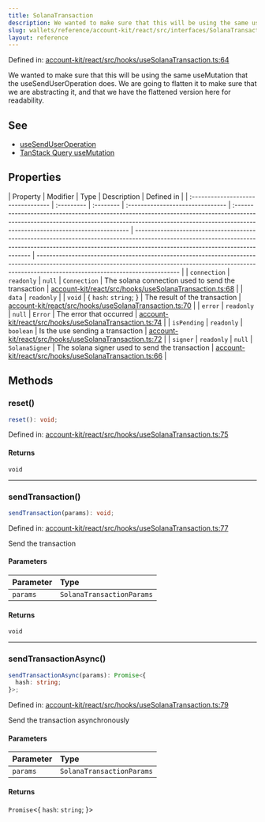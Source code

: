 ```yaml
---
title: SolanaTransaction
description: We wanted to make sure that this will be using the same useMutation that the useSendUserOperation does. We are going to flatten it to make sure that we are abstracting it, and that we have the flattened version here for readability.
slug: wallets/reference/account-kit/react/src/interfaces/SolanaTransaction
layout: reference
---
```


Defined in: [account-kit/react/src/hooks/useSolanaTransaction.ts:64](https://github.com/alchemyplatform/aa-sdk/blob/49e74eee8606f480b200b4612d00d950da8a8742/account-kit/react/src/hooks/useSolanaTransaction.ts#L64)

We wanted to make sure that this will be using the same useMutation that the
useSendUserOperation does.
We are going to flatten it to make sure that we are abstracting it, and that we have
the flattened version here for readability.

## See

- [useSendUserOperation](../functions/useSendUserOperation.mdx)
- [TanStack Query useMutation](https://tanstack.com/query/v5/docs/framework/react/reference/useMutation)

## Properties

| Property                           | Modifier   | Type      | Description                      | Defined in                                                                                                                                                                                                |
| :--------------------------------- | :--------- | :-------- | :------------------------------- | :-------------------------------------------------------------------------------------------------------------------------------------------------------------------------------------------------------- | --------------------------------------------------------------------------------------------------------------------------------------------------------------------------------------------------------- | --------------------------------------------------------------------------------------------------------------------------------------------------------------------------------------------------------- |
| <a id="connection" /> `connection` | `readonly` | `null`    | `Connection`                     | The solana connection used to send the transaction                                                                                                                                                        | [account-kit/react/src/hooks/useSolanaTransaction.ts:68](https://github.com/alchemyplatform/aa-sdk/blob/49e74eee8606f480b200b4612d00d950da8a8742/account-kit/react/src/hooks/useSolanaTransaction.ts#L68) |
| <a id="data" /> `data`             | `readonly` |           | `void`                           | \{ `hash`: `string`; }                                                                                                                                                                                    | The result of the transaction                                                                                                                                                                             | [account-kit/react/src/hooks/useSolanaTransaction.ts:70](https://github.com/alchemyplatform/aa-sdk/blob/49e74eee8606f480b200b4612d00d950da8a8742/account-kit/react/src/hooks/useSolanaTransaction.ts#L70) |
| <a id="error" /> `error`           | `readonly` | `null`    | `Error`                          | The error that occurred                                                                                                                                                                                   | [account-kit/react/src/hooks/useSolanaTransaction.ts:74](https://github.com/alchemyplatform/aa-sdk/blob/49e74eee8606f480b200b4612d00d950da8a8742/account-kit/react/src/hooks/useSolanaTransaction.ts#L74) |
| <a id="ispending" /> `isPending`   | `readonly` | `boolean` | Is the use sending a transaction | [account-kit/react/src/hooks/useSolanaTransaction.ts:72](https://github.com/alchemyplatform/aa-sdk/blob/49e74eee8606f480b200b4612d00d950da8a8742/account-kit/react/src/hooks/useSolanaTransaction.ts#L72) |
| <a id="signer" /> `signer`         | `readonly` | `null`    | `SolanaSigner`                   | The solana signer used to send the transaction                                                                                                                                                            | [account-kit/react/src/hooks/useSolanaTransaction.ts:66](https://github.com/alchemyplatform/aa-sdk/blob/49e74eee8606f480b200b4612d00d950da8a8742/account-kit/react/src/hooks/useSolanaTransaction.ts#L66) |

## Methods

### reset()

```ts
reset(): void;
```

Defined in: [account-kit/react/src/hooks/useSolanaTransaction.ts:75](https://github.com/alchemyplatform/aa-sdk/blob/49e74eee8606f480b200b4612d00d950da8a8742/account-kit/react/src/hooks/useSolanaTransaction.ts#L75)

#### Returns

`void`

---

### sendTransaction()

```ts
sendTransaction(params): void;
```

Defined in: [account-kit/react/src/hooks/useSolanaTransaction.ts:77](https://github.com/alchemyplatform/aa-sdk/blob/49e74eee8606f480b200b4612d00d950da8a8742/account-kit/react/src/hooks/useSolanaTransaction.ts#L77)

Send the transaction

#### Parameters

| Parameter | Type                      |
| :-------- | :------------------------ |
| `params`  | `SolanaTransactionParams` |

#### Returns

`void`

---

### sendTransactionAsync()

```ts
sendTransactionAsync(params): Promise<{
  hash: string;
}>;
```

Defined in: [account-kit/react/src/hooks/useSolanaTransaction.ts:79](https://github.com/alchemyplatform/aa-sdk/blob/49e74eee8606f480b200b4612d00d950da8a8742/account-kit/react/src/hooks/useSolanaTransaction.ts#L79)

Send the transaction asynchronously

#### Parameters

| Parameter | Type                      |
| :-------- | :------------------------ |
| `params`  | `SolanaTransactionParams` |

#### Returns

`Promise`\<\{
`hash`: `string`;
}>
